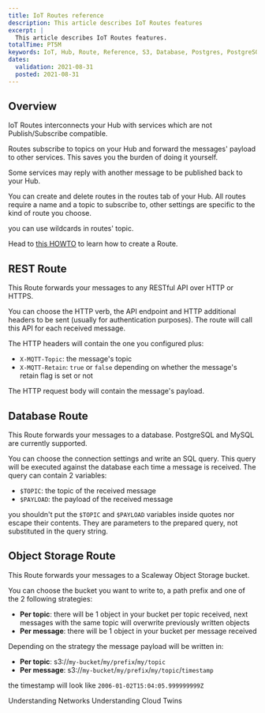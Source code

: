```yaml
---
title: IoT Routes reference
description: This article describes IoT Routes features
excerpt: |
  This article describes IoT Routes features.
totalTime: PT5M
keywords: IoT, Hub, Route, Reference, S3, Database, Postgres, PostgreSQL, MySQL, REST, API, AI, Inference
dates:
  validation: 2021-08-31
  posted: 2021-08-31
---
```

## Overview

IoT Routes interconnects your Hub with services which are not Publish/Subscribe compatible.

Routes subscribe to topics on your Hub and forward the messages' payload to other services. This saves you the burden of doing it yourself.

Some services may reply with another message to be published back to your Hub.

You can create and delete routes in the routes tab of your Hub. All routes require a name and a topic to subscribe to, other settings are specific to the kind of route you choose.

<Message type="tip">

you can use wildcards in routes' topic.

</Message>

Head to [this HOWTO](/iot/iot-hub/how-to/create-route/) to learn how to create a Route.

## REST Route

This Route forwards your messages to any RESTful API over HTTP or HTTPS.

You can choose the HTTP verb, the API endpoint and HTTP additional headers to be sent (usually for authentication purposes). The route will call this API for each received message.

The HTTP headers will contain the one you configured plus:
- `X-MQTT-Topic`: the message's topic
- `X-MQTT-Retain`: `true` or `false` depending on whether the message's retain flag is set or not

The HTTP request body will contain the message's payload.

## Database Route

This Route forwards your messages to a database. PostgreSQL and MySQL are currently supported.

You can choose the connection settings and write an SQL query. This query will be executed against the database each time a message is received. The query can contain 2 variables:
- `$TOPIC`: the topic of the received message
- `$PAYLOAD`: the payload of the received message

<Message type="note">

you shouldn't put the `$TOPIC` and `$PAYLOAD` variables inside quotes nor escape their contents. They are parameters to the prepared query, not substituted in the query string.

</Message>

## Object Storage Route

This Route forwards your messages to a Scaleway Object Storage bucket.

You can choose the bucket you want to write to, a path prefix and one of the 2 following strategies:
- **Per topic**: there will be 1 object in your bucket per topic received, next messages with the same topic will overwrite previously written objects
- **Per message**: there will be 1 object in your bucket per message received

Depending on the strategy the message payload will be written in:
- **Per topic**: s3://`my-bucket`/`my/prefix`/`my/topic`
- **Per message**: s3://`my-bucket`/`my/prefix`/`my/topic`/`timestamp`

<Message type="note">

the timestamp will look like `2006-01-02T15:04:05.999999999Z`

</Message>

<Navigation title="See Also">
  <PreviousButton to="/iot/iot-hub/reference-content/networks/">Understanding Networks</PreviousButton>
  <NextButton to="/iot/iot-hub/reference-content/twins/">Understanding Cloud Twins</NextButton>
</Navigation>
